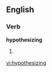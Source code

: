 
==English==

===Verb===
'''hypothesizing'''

# {{present participle of|[[hypothesize]]}}

[[vi:hypothesizing]]